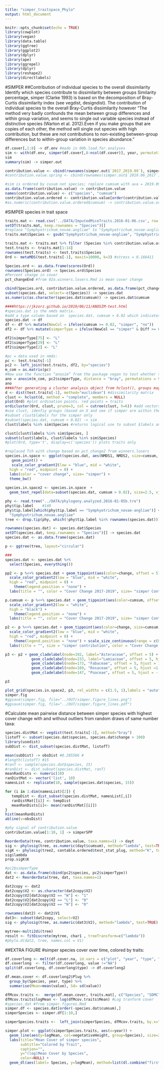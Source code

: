 ```yaml
---
title: "simper_traitspace_Phylo"
output: html_document
---
```


```r
knitr::opts_chunk$set(echo = TRUE)
library(cowplot)
library(vegan)
library(data.table)
library(ggtree)
library(ggplot2)
library(dplyr)
library(ape)
library(ggrepel)
library(dplyr)
library(reshape2)
library(directlabels)
```
#SIMPER
##Contribution of individual species to the overall dissimilarity
Identify which species contribute to dissimilarity between groups
Similarity percentage, simper (Clarke 1993) is based on the decomposition of Bray-Curtis dissimilarity index (see vegdist, designdist). The contribution of individual species to the overall Bray-Curtis dissimilarity however "The method very badly confounds the mean between group differences and within group variation, and seems to single out variable species instead of distinctive species (Warton et al. 2012).Even if you make groups that are copies of each other, the method will single out species with high contribution, but these are not contributions to non-existing between-group differences but to within-group variation in species abundance."
```r
df.cover[,1:8] -> df.env #made in 00b.load.for.analyses
sim <- with(df.env, simper(df.cover[,8:ncol(df.cover)], year, permutations = 1000))
sim
summary(sim) -> simper.out

contribution.value <- cbind(rownames(simper.out$`2017_2019.09`), simper.out$`2017_2019.09`$average)
#contribution.value.spring <- cbind(rownames(simper.out$`2019.06_2017`), simper.out$`2019.09_2017`$average)

#sim is ordered by cusum not species; replace cumsum with ava = 2019.09 contribution (compared to 2017)
as.data.frame(contribution.value) -> contribution.value
names(contribution.value) <- c("species", "cumsum")
contribution.value.ordered <- contribution.value[order(contribution.value$species),] #reorder contribution.value alphabetically
#as.numeric(contribution.value.ordered$cumsum) -> contribution.value.ordered$cumsum
```

#SIMPER species in trait space
```r
traits.mat <- read.csv('../DATA/ImputedMiceTraits.2016-01-06.csv', row.names = 1)
setDT(traits.mat, keep.rownames = "Species")[]
#replace "Symphyotrichum_novae.angliae" to "Symphyotrichum_novae-angliae"
traits.mat$Species <- gsub("Symphyotrichum_novae-angliae", "Symphyotrichum_novae.angliae", traits.mat$Species)

traits.mat <- traits.mat %>% filter (Species %in% contribution.value.ordered$species) 
test.traits <- traits.mat[1:14]
rownames(test.traits) <- test.traits$Species
Ord <- metaMDS(test.traits[-1], maxit=10000, k=3) #stress = 0.166411

Species.ord <- as.data.frame(scores(Ord)) 
rownames(Species.ord) -> Species.ord$Species
#Percent change in cover
pct_changeEnd #from 02a.winners.losers.Rmd is mean cover change

cbind(Species.ord, contribution.value.ordered, as.data.frame(pct_changeEnd)) -> species.dat 
subset(species.dat, select=-c(Species)) -> species.dat
as.numeric(as.character(species.dat$cumsum)) -> species.dat$cumsum

####https://jkzorz.github.io/2019/06/11/ANOSIM-test.html
#species.dat is the nmds matrix.
#add a type column based on  species.dat, cumsum > 0.02 which indicates SIMPER
species.dat -> df
df <- df %>% mutate(NewCol = ifelse(cumsum >= 0.02, "simper", "no"))
df2 <- df %>% mutate(simperType = ifelse(NewCol == "simper" & Diff >= 0, "W", "N"))

df2$simperType[75] <- "L"
df2$simperType[29] <- "L"
df2$simperType[2] <- "L"

#pc = data used in nmds: 
pc <- test.traits[-1]
pc2 <- left_join(test.traits, df2, by="species")
m_com = as.matrix(pc)
#Now use the function “anosim” from the package vegan to test whether there is a statistical difference between groups. In the following code, ‘m_com’ is the community abundance matrix I am testing; ‘pc$Type’ is the column (“Type”) in my data frame (“pc”) that contains the grouping information
ano = anosim(m_com, pc2$simperType, distance = "bray", permutations = 9999)
ano
###After generating a cluster analysis object from hclust(), groups may be defined using cutree(), based on the clustering. A colour vector, with as many colours as groups, will be indexed by the cutree() object when plotting the points of a metaMDS() solution.
d <- dist(test.traits[-1], method="euclidean") #dissimilarity matrix
clust <- hclust(d, method = "complete", members = NULL)
plot(Ord) #plot ordination points. red points = traits
ordicluster(Ord, clust, prune=3, col = cutree(clust, h=6)) #add vectors 4 colors
#use clust, idenfiy groups (based on X and see if simper are within the group)
#subset clust$labels for the simper only
#subset(species.dat, cumsum > 0.02) -> sim
clust$labels %in% sim$Species #returns logical use to subset $labels and $heights

clust[clust$labels %in% sim$Species, ]
subset(clust$labels, clust$labels %in% sim$Species)
#plot(Ord, type='t', display=c('species')) plots traits only
```

```r
#replaced Tch with change based on pct_change2 from winners.losers
species.in.space <- ggplot(species.dat, aes(NMDS1, NMDS2, size=cumsum, color=PctChange, label=species)) +
   geom_point() + 
   scale_color_gradient2(low = "blue", mid = "white",
  high = "red", midpoint = 0) +
  labs(color = "cover change", size= "simper") + 
  theme_bw()
 
species.in.space2 <- species.in.space  +
  geom_text_repel(data=subset(species.dat, cumsum > 0.02), size=2.5, vjust=2, color="black", min.segment.length = unit(0.01, 'lines'),nudge_y = 0) 
```

```r
phy <- read.tree("../DATA/phylogeny.analyzed.2016-01-05b.tre") 
phy$tip.label    #140
phy$tip.label[which(phy$tip.label == "Symphyotrichum_novae-angliae")] <-
  "Symphyotrichum_novae.angliae"
tree <- drop.tip(phy, which(!phy$tip.label %in% rownames(species.dat))) 

rownames(species.dat) <- species.dat$Species
setDT(species.dat, keep.rownames = "Species")[] -> species.dat
species.dat <- as.data.frame(species.dat)

p <- ggtree(tree, layout="circular")

###
species.dat <- species.dat %>%
  select(Species, everything())

pp2 <- p %<+% species.dat + geom_tippoint(aes(color=change, offset = 5)) + 
  scale_color_gradient2(low = "blue", mid = "white",
  high = "red", midpoint = 0) +
    theme(legend.position = "none") +
  labs(title = "", color = "Cover Change 2017-2019", size= "simper Contribution") 

p.cumsum <- p %<+% species.dat + geom_tippoint(aes(color=cumsum, offset = 5), size=3) + 
  scale_color_gradient2(low = "white",
  high = "black") +
    theme(legend.position = "none") +
  labs(title = "", color = "Cover Change 2017-2019", size= "simper Contribution") 

p2 <- p %<+% species.dat + geom_tippoint(aes(color=change, size=cumsum, offset = 2)) + 
  scale_color_gradient2(low = "blue", mid = "white",
  high = "red", midpoint = 0) +
    theme(legend.position = "none") + scale_size_continuous(range = c(0, 6) ) +
  labs(title = "", size = "simper contribution", color = "Cover Change 2017-2019", size= "simper Contribution") 

p3 <- p2 + geom_cladelabel(node=192, label="Asteraceae", offset = 5) +
            geom_cladelabel(node=233, label="Lamiaceae", offset = 5, hjust = 1.1) +
            geom_cladelabel(node=173, "Fabaceae", offset = 5, hjust = 1) +
            geom_cladelabel(node=169, "Rosaceae", offset = 5, hjust =1.1) +
            geom_cladelabel(node=147, "Poaceae", offset = 5, hjust = -.1)

p3  

plot_grid(species.in.space2, p3, rel_widths = c(1.5, 1),labels = "auto") -> simper.fig
simper.fig
#ggsave(simper.fig, file="../OUT/simper.figure_lines.png")
#ggsave(simper.fig, file="../OUT/simper.figure_lines.pdf")
```

#Calculate mean pairwise distance between simper species with highest cover change with and without outliers from random draws of same number taxa:
```r
species.distMat <- vegdist(test.traits[-1], method="bray") 
listofT <- subset(species.dat$species, species.dat$change > 100)
library(usedist)
subDist <- dist_subset(species.distMat, listofT)

mean(subDist) -> obsDist #0.285566 #
#length(listofT) #15
#ranT <- sample(species.dat$species, 15)
#ranDist <- dist_subset(species.distMat, ranT)
meanRanDists <- numeric(10)
ranDistMat <- vector('list', 10)
namesList <- replicate(10, sample(species.dat$species, 15))

for (i in 1:dim(namesList)[2]) {
   tempDist <- dist_subset(species.distMat, namesList[,i])
   ranDistMat[[i]] <- tempDist
   meanRanDists[i]<- mean(ranDistMat[[i]])
}
hist(meanRanDists)
abline(v=obsDist)
```
```r
#phy signal of contribution.value
contribution.value[1:10, 1] -> simperSPP

ReorderData(tree, contribution.value, taxa.names=1) -> dayt
sig <- phylosig(tree, as.numeric(dayt$cumsum), method="lambda", test=TRUE)
sigK <- phylosig(tree2, contable.ordered$test_stat_plug, method="K", test=TRUE)
sig$lambda
prop.sigK$K

#pc2$simperType
dat <- as.data.frame(cbind(pc2$species, pc2$simperType))
dat2 <- ReorderData(tree, dat, taxa.names=1) 

dat2copy <- dat2
dat2copy$V2 <- as.character(dat2copy$V2)
dat2copy$V2[dat2copy$V2 == "W"] <- "1"
dat2copy$V2[dat2copy$V2 == "L"] <- "0"
dat2copy$V2[dat2copy$V2 == "N"] <- "0"

rownames(dat2) <- dat2$V1
dat3<- subset(dat2copy, select=V2)
sig <- phylosig(tree, as.numeric(dat3$V2), method="lambda", test=TRUE)

mytree<-multi2di(tree)
result <- fitDiscrete(mytree, char1 , treeTransform=c("lambda"))
#phylo.d(dat2, tree, names.col = V1)
```


##EXTRA FIGURE
#simper species cover over time, colored by traits:
```r
df.coverlong <- melt(df.cover.na, id.vars = c("plot", "year", "type", "phyD", "fd", "Code", "new.rep"), variable.name = "Species")
df.coverlong  <- filter(df.coverlong, value !="NA")
split(df.coverlong, df.coverlong$type) -> df.coverlong2

df.mean.cover <- df.coverlong2$Plug %>%
  group_by(Species, year, type) %>%
  summarise(Mean=mean(value), Sd= sd(value))

dfMcov.traits <-  merge(df.mean.cover, traits.mat[, c("Species", "SDMC", "SLA", "vegetativeHeight", "LDMC", "LNC", "LCC", "LDMC")], by="Species")
dfMcov.traits$logMean <- log(dfMcov.traits$Mean) #Log tranform cover
#species.dat #from simper.figures.Rmd  
simper.df <- species.dat[order(-species.dat$cumsum),]
simperSpecies <- simper.df[1:10,]

simperSpecies.traits <-  left_join(simperSpecies, dfMcov.traits, by.x="species", by.y="Species")

simper.plot <- ggplot(simperSpecies.traits, aes(x=year)) + 
  geom_line(aes(y=logMean, col=vegetativeHeight, group=Species), size=2) + 
  labs(title="Mean Cover of simper species", 
       subtitle="Colored by Trait", 
       caption="", 
       y="(log)Mean Cover by Species", 
       color=NULL) +
  geom_dl(aes(label= Species, y=logMean), method=list(dl.combine("first.points", "last.points"), cex = 0.5))
```
